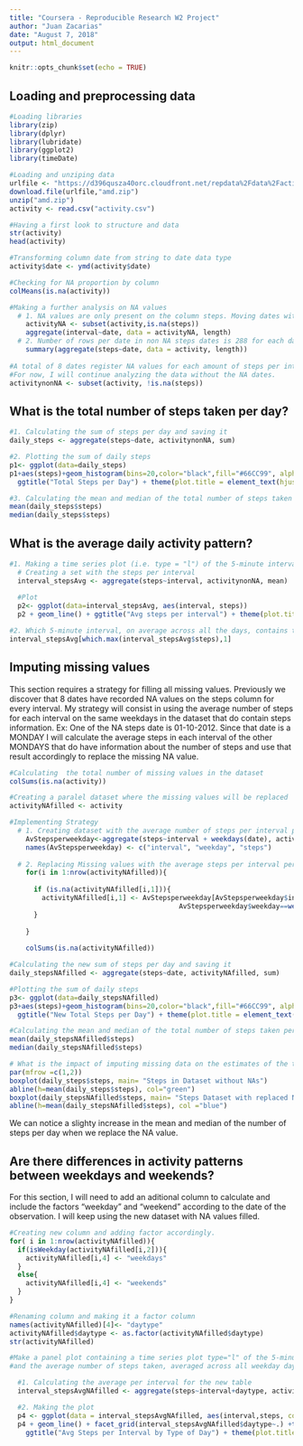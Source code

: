 ```yaml
---
title: "Coursera - Reproducible Research W2 Project"
author: "Juan Zacarias"
date: "August 7, 2018"
output: html_document
---
```


```r
knitr::opts_chunk$set(echo = TRUE)
```

## Loading and preprocessing data

```r
#Loading libraries
library(zip)
library(dplyr)
library(lubridate)
library(ggplot2)
library(timeDate)

```

```r
#Loading and unziping data
urlfile <- "https://d396qusza40orc.cloudfront.net/repdata%2Fdata%2Factivity.zip"
download.file(urlfile,"amd.zip")
unzip("amd.zip")
activity <- read.csv("activity.csv")

#Having a first look to structure and data
str(activity)
head(activity)

#Transforming column date from string to date data type
activity$date <- ymd(activity$date)

#Checking for NA proportion by column
colMeans(is.na(activity))

#Making a further analysis on NA values
  # 1. NA values are only present on the column steps. Moving dates with NA values and analyzing number of NA per date
    activityNA <- subset(activity,is.na(steps))
    aggregate(interval~date, data = activityNA, length)
  # 2. Number of rows per date in non NA steps dates is 288 for each day.
    summary(aggregate(steps~date, data = activity, length))
    
#A total of 8 dates register NA values for each amount of steps per interval. 
#For now, I will continue analyzing the data without the NA dates.
activitynonNA <- subset(activity, !is.na(steps))

```


## What is the total number of steps taken per day?

```r
#1. Calculating the sum of steps per day and saving it
daily_steps <- aggregate(steps~date, activitynonNA, sum)

#2. Plotting the sum of daily steps
p1<- ggplot(data=daily_steps)
p1+aes(steps)+geom_histogram(bins=20,color="black",fill="#66CC99", alpha=.5) + 
  ggtitle("Total Steps per Day") + theme(plot.title = element_text(hjust = 0.5))

#3. Calculating the mean and median of the total number of steps taken per day
mean(daily_steps$steps)
median(daily_steps$steps)

```



## What is the average daily activity pattern?

```r
#1. Making a time series plot (i.e. type = "l") of the 5-minute interval (x-axis) 
  # Creating a set with the steps per interval
  interval_stepsAvg <- aggregate(steps~interval, activitynonNA, mean)
  
  #Plot
  p2<- ggplot(data=interval_stepsAvg, aes(interval, steps))
  p2 + geom_line() + ggtitle("Avg steps per interval") + theme(plot.title = element_text(hjust = 0.5))

#2. Which 5-minute interval, on average across all the days, contains the maximum number of steps
interval_stepsAvg[which.max(interval_stepsAvg$steps),1]

```

## Imputing missing values

This section requires a strategy for filling all missing values. 
Previously we discover that 8 dates have recorded NA values on the steps column for every interval. My strategy will consist in using the average number of steps for each interval on the same weekdays in the dataset that do contain steps information. 
Ex: One of the NA steps date is 01-10-2012. Since that date is a MONDAY I will calculate the average steps in each interval of the other MONDAYS that do have information about the number of steps and use that result accordingly to replace the missing NA value.

```r
#Calculating  the total number of missing values in the dataset
colSums(is.na(activity))

#Creating a paralel dataset where the missing values will be replaced
activityNAfilled <- activity

#Implementing Strategy
  # 1. Creating dataset with the average number of steps per interval per weekday
    AvStepsperweekday<-aggregate(steps~interval + weekdays(date), activity, mean)
    names(AvStepsperweekday) <- c("interval", "weekday", "steps")
    
  # 2. Replacing Missing values with the average steps per interval per weekday
    for(i in 1:nrow(activityNAfilled)){
  
      if (is.na(activityNAfilled[i,1])){
        activityNAfilled[i,1] <- AvStepsperweekday[AvStepsperweekday$interval==activityNAfilled[i,3] & 
                                          AvStepsperweekday$weekday==weekdays(activityNAfilled[i,2]),3]
      }
  
    }
    
    colSums(is.na(activityNAfilled))

#Calculating the new sum of steps per day and saving it
daily_stepsNAfilled <- aggregate(steps~date, activityNAfilled, sum)

#Plotting the sum of daily steps
p3<- ggplot(data=daily_stepsNAfilled)
p3+aes(steps)+geom_histogram(bins=20,color="black",fill="#66CC99", alpha=.5) + 
  ggtitle("New Total Steps per Day") + theme(plot.title = element_text(hjust = 0.5))

#Calculating the mean and median of the total number of steps taken per day
mean(daily_stepsNAfilled$steps)
median(daily_stepsNAfilled$steps)

# What is the impact of imputing missing data on the estimates of the total daily number of steps?
par(mfrow =c(1,2))
boxplot(daily_steps$steps, main= "Steps in Dataset without NAs")
abline(h=mean(daily_steps$steps), col="green")
boxplot(daily_stepsNAfilled$steps, main= "Steps Dataset with replaced NAs")
abline(h=mean(daily_stepsNAfilled$steps), col ="blue")
```
We can notice a slighty increase in the mean and median of the number of steps per day when we replace the NA value.


## Are there differences in activity patterns between weekdays and weekends?

For this section, I will need to add an aditional column to calculate and include the factors "weekday" and "weekend" according to the date of the observation. I will keep using the new dataset with NA values filled.

```r
#Creating new column and adding factor accordingly. 
for( i in 1:nrow(activityNAfilled)){
  if(isWeekday(activityNAfilled[i,2])){
    activityNAfilled[i,4] <- "weekdays"
  }
  else{
    activityNAfilled[i,4] <- "weekends"
  }
}

#Renaming column and making it a factor column
names(activityNAfilled)[4]<- "daytype"
activityNAfilled$daytype <- as.factor(activityNAfilled$daytype)
str(activityNAfilled)

#Make a panel plot containing a time series plot type="l" of the 5-minute interval (x-axis)
#and the average number of steps taken, averaged across all weekday days or weekend days (y-axis).

  #1. Calculating the average per interval for the new table 
  interval_stepsAvgNAfilled <- aggregate(steps~interval+daytype, activityNAfilled, mean)

  #2. Making the plot
  p4 <- ggplot(data = interval_stepsAvgNAfilled, aes(interval,steps, col=daytype))
  p4 + geom_line() + facet_grid(interval_stepsAvgNAfilled$daytype~.) +theme(legend.position = "none") + 
    ggtitle("Avg Steps per Interval by Type of Day") + theme(plot.title = element_text(hjust = 0.5))


```
